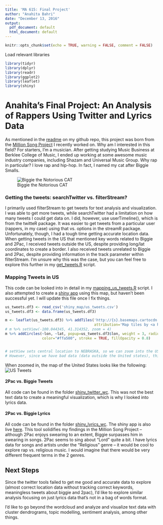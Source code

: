 ```yaml
---
title: 'MA 615: Final Project'
author: "Anahita Bahri"
date: "December 13, 2016"
output:
  pdf_document: default
  html_document: default
---
```


```r
knitr::opts_chunk$set(echo = TRUE, warning = FALSE, comment = FALSE)
```

Load relevant libraries
```r
library(tidyr) 
library(dplyr) 
library(readr) 
library(ggplot2) 
library(leaflet)
library(shiny)
```

# Anahita's Final Project: An Analysis of Rappers Using Twitter and Lyrics Data
As mentioned in the [readme](https://github.com/anahitabahri/Rap-Twitter-Analysis/blob/master/README.md) on my github repo, this project was born from the [Million Song Project](https://github.com/anahitabahri/Million-Song-Project) I recently worked on. Why am I interested in this field? For starters, I'm a musician. After getting studying Music Business at Berklee College of Music, I ended up working at some awesome music industry companies, including Shazam and Universal Music Group. Why rap in particular? I love rap and hip-hop. In fact, I named my cat after Biggie Smalls.

![Biggie the Notorious CAT](https://s28.postimg.org/rc9wg4nod/IMG_7980_1.jpg)


### Getting the tweets: searchTwitter vs. filterStream?
I primarily used filterStream to get tweets for text analysis and visualization. I was able to get more tweets, while searchTwitter had a limitation on how many tweets I could get data on. I did, however, use userTimeline(), which is from the twitteR package. It was easier to get tweets from a particular user (rappers, in my case) using that vs. options in the streamR package. Unfortunately, though, I had a tough time getting accurate location data. When getting tweets in the US that mentioned key words related to Biggie and 2Pac, I received tweets outside the US, despite providing long/lat coordinates to create a border. I also received tweets unrelated to Biggie and 2Pac, despite providing information in the track parameter within filterStream. I'm unsure why this was the case, but you can feel free to explore this further in my [get_tweets.R](https://github.com/anahitabahri/Rap-Twitter-Analysis/blob/master/get_tweets.R) script.


### Mapping Tweets in US
This code can be looked into in detail in my [mapping_us_tweets.R](https://github.com/anahitabahri/Rap-Twitter-Analysis/blob/master/mapping_us_tweets.R) script. I also attempted to create a [shiny app](https://github.com/anahitabahri/Rap-Twitter-Analysis/tree/master/shiny_map) using this map, but haven't been successful yet. I will update this file once I fix things. 
```r
us_tweets.df3 <- read_csv('shiny_map/us_tweets.csv')
us_tweets.df3 <- data.frame(us_tweets.df3)

m <- leaflet(us_tweets.df3) %>% addTiles('http://{s}.basemaps.cartocdn.com/dark_all/{z}/{x}/{y}.png', 
                                         attribution='Map tiles by <a href="http://stamen.com">Stamen Design</a>, <a href="http://creativecommons.org/licenses/by/3.0">CC BY 3.0</a> &mdash; Map data &copy; <a href="http://www.openstreetmap.org/copyright">OpenStreetMap</a>') 
# m %>% setView(-100.044345, 41.314352, zoom = 4)
m %>% addCircles(~lon, ~lat, popup=us_tweets.df3$lon, weight = 3, radius=40, 
                 color="#ffa500", stroke = TRUE, fillOpacity = 0.8) 


# setView sets central location to NEBRASKA, so we can zoom into the US.
# However, since we have bad data (data outside the United states), this doesn't work.
```

When zoomed in, the map of the United States looks like the following:  
![US Tweets](https://github.com/anahitabahri/Rap-Twitter-Analysis/raw/master/shiny_map/leaflet_map.png)


#### 2Pac vs. Biggie Tweets
All code can be found in the folder [shiny_twitter_wc](https://github.com/anahitabahri/Rap-Twitter-Analysis/tree/master/shiny_twitter_wc). This was not the best text data to create a meaningful visualization, which is why I looked into lyrics data.

#### 2Pac vs. Biggie Lyrics
All code can be found in the folder [shiny_lyrics_wc](https://github.com/anahitabahri/Rap-Twitter-Analysis/tree/master/shiny_lyrics_wc). The shiny app is also live [here](https://anahita.shinyapps.io/shiny_lyrics_wc/). This tool solidifies my findings in the Million Song Project -- although 2Pac enjoys swearing to an extent, Biggie surpasses him in swearing in songs. 2Pac seems to sing about "Lord" quite a bit. I have lyrics data for songs and artists under the "Religious" genre -- it would be cool to explore rap vs. religious music. I would imagine that there would be very different frequent terms in the 2 genres.

## Next Steps
Since the twitter tools failed to get me good and accurate data to explore (almost correct location data without tracking correct keywords, meaningless tweets about biggie and 2pac), I'd like to explore similar analysis focusing on just lyrics data that's not in a bag of words format.  
  
I'd like to go beyond the wordcloud and analyze and visualize text data with cluster dendrograms, topic modelling, sentiment analysis, among other things. 

